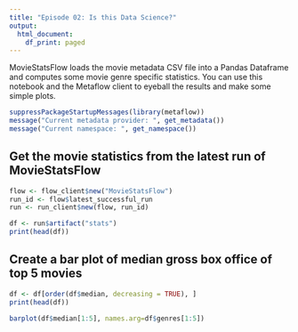 ```yaml
---
title: "Episode 02: Is this Data Science?"
output:
  html_document:
    df_print: paged
---
```


MovieStatsFlow loads the movie metadata CSV file into a Pandas Dataframe and computes some movie genre specific statistics. You can use this notebook and the Metaflow client to eyeball the results and make some simple plots.

```r
suppressPackageStartupMessages(library(metaflow))
message("Current metadata provider: ", get_metadata())
message("Current namespace: ", get_namespace())
```

## Get the movie statistics from the latest run of MovieStatsFlow

```r
flow <- flow_client$new("MovieStatsFlow")
run_id <- flow$latest_successful_run
run <- run_client$new(flow, run_id)

df <- run$artifact("stats")
print(head(df))
```



## Create a bar plot of median gross box office of top 5 movies
```r
df <- df[order(df$median, decreasing = TRUE), ]
print(head(df))

barplot(df$median[1:5], names.arg=df$genres[1:5])
```
